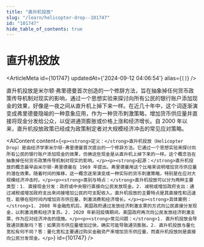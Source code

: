 ```yaml
---
title: "直升机投放"
slug: "/learn/helicopter-drop--101747"
id: "101747"
hide_table_of_contents: true
---
```



# 直升机投放

<ArticleMeta id={101747} updatedAt={'2024-09-12 04:06:54'} alias={`[]`} />
<div className='border-solid border-b border-t-0 my-4 border-[var(--ifm-color-gray-300)]' />

直升机投放是米尔顿·弗里德曼首次创造的一个修辞方法，旨在抽象掉任何货币政策传导机制对现实的影响，通过一个思想实验来探讨向所有公民的银行账户添加现金的效果，好像是一夜之间从直升机上掉下来一样。在近几十年中，这个词逐渐演变成弗里德曼隐喻的一种意象应用，作为一种货币刺激策略，增加货币供应量并直接将现金分发给公众，以促进通货膨胀或价格上涨和经济增长。自 2000 年以来，直升机投放政策已经成为政策制定者对大规模经济冲击的常见应对策略。

<AIContent content={`<p><strong>定义：</strong>直升机投放（Helicopter Drop）是由经济学家米尔顿·弗里德曼首次提出的一个修辞方法。它通过一个思想实验来探讨向所有公民的银行账户添加现金的效果，仿佛这些现金是从直升机上掉下来的一样。这个概念旨在抽象掉任何货币政策传导机制对现实的影响。</p><p><strong>起源：</strong>直升机投放的概念最早由米尔顿·弗里德曼在 1969 年提出。弗里德曼用这个比喻来说明增加货币供应量的潜在效果。随着时间的推移，这一概念逐渐演变成一种实际的货币刺激策略，特别是在应对大规模经济冲击时。</p><p><strong>类别与特点：</strong>直升机投放可以分为两种主要类型：1. 直接现金分发：政府或中央银行直接向公民发放现金。2. 减税或增加政府支出：通过减税或增加政府支出来间接增加公民的可支配收入。直升机投放的主要特点是其直接性和迅速性，能够在短时间内增加货币供应量，刺激消费和经济增长。</p><p><strong>具体案例：</strong>1. 2008 年金融危机后，美国政府通过发放经济刺激支票的方式向公民直接分发现金，以刺激消费和经济复苏。2. 2020 年新冠疫情期间，美国政府再次向公民发放经济刺激支票，作为应对经济冲击的措施。</p><p><strong>常见问题：</strong>1. 直升机投放会导致通货膨胀吗？答：如果货币供应量增加过快，确实可能导致通货膨胀。2. 直升机投放与量化宽松有何不同？答：量化宽松主要通过购买金融资产来增加货币供应量，而直升机投放则是直接向公民分发现金。</p>`} id={101747} />
